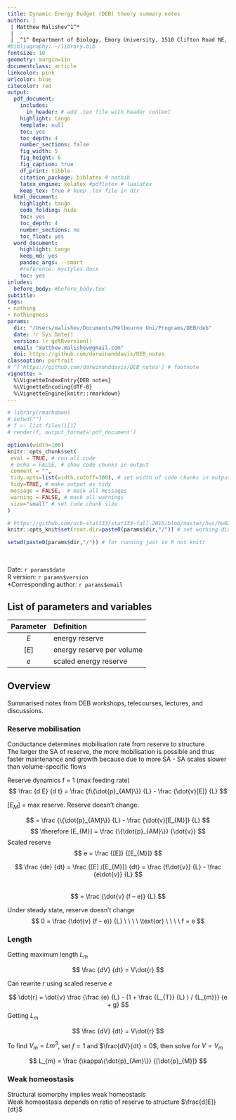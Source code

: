 ```yaml
---
title: Dynamic Energy Budget (DEB) theory summary notes
author: |
 | Matthew Malishev^1^*  
 |
 | _^1^ Department of Biology, Emory University, 1510 Clifton Road NE, Atlanta, GA, USA, 30322_
#bibliography: ~/library.bib
fontsize: 10
geometry: margin=1in
documentclass: article
linkcolor: pink
urlcolor: blue
citecolor: red
output:
  pdf_document:
    includes:
      in_header: # add .tex file with header content
    highlight: tango
    template: null
    toc: yes
    toc_depth: 4
    number_sections: false
    fig_width: 5
    fig_height: 6
    fig_caption: true
    df_print: tibble 
    citation_package: biblatex # natbib
    latex_engine: xelatex #pdflatex # lualatex
    keep_tex: true # keep .tex file in dir 
  html_document:
    highlight: tango
    code_folding: hide
    toc: yes
    toc_depth: 4
    number_sections: no
    toc_float: yes
  word_document:
    highlight: tango
    keep_md: yes
    pandoc_args: --smart
    #reference: mystyles.docx
    toc: yes
inludes:
  before_body: #before_body.tex
subtitle: 
tags:
- nothing
- nothingness
params: 
  dir: "/Users/malishev/Documents/Melbourne Uni/Programs/DEB/deb"
  date: !r Sys.Date()
  version: !r getRversion()
  email: "matthew.malishev@gmail.com"
  doi: https://github.com/darwinanddavis/DEB_notes
classoption: portrait
# ^['https://github.com/darwinanddavis/DEB_notes'] # footnote
vignette: >
  %\VignetteIndexEntry{DEB notes}
  %\VignetteEncoding{UTF-8}
  %\VignetteEngine{knitr::rmarkdown}
---
```


<script type="text/x-mathjax-config">
  MathJax.Hub.Config({ TeX: { equationNumbers: {autoNumber: "all"} } });
</script>

```r
# library(rmarkdown)
# setwd("")
# f <- list.files()[1]
# render(f, output_format='pdf_document')
```

```r
options(width=100)
knitr::opts_chunk$set(
 eval = TRUE, # run all code
 # echo = FALSE, # show code chunks in output 
 comment = "",
 tidy.opts=list(width.cutoff=100), # set width of code chunks in output
 tidy=TRUE, # make output as tidy
 message = FALSE,  # mask all messages
 warning = FALSE, # mask all warnings 
 size="small" # set code chunk size
)

# https://github.com/ucb-stat133/stat133-fall-2016/blob/master/hws/hw02-tables-ggplot.Rmd
knitr::opts_knit$set(root.dir=paste0(params$dir,"/")) # set working dir

setwd(paste0(params$dir,"/")) # for running just in R not knitr
```

\  

Date: `r params$date`  
R version: `r params$version`  
*Corresponding author: `r params$email`  

\newpage  

## List of parameters and variables  

|Parameter|Definition|  
|:------:|:------|  
| $E$ | energy reserve |  
| $[E]$ | energy reserve per volume |  
| $e$ | scaled energy reserve |  

\newpage  

## Overview   

Summarised notes from DEB workshops, telecourses, lectures, and discussions.  

### Reserve mobilisation  
Conductance determines mobilisation rate from reserve to structure  
The larger the SA of reserve, the more mobilisation is possible and thus faster maintenance and growth because due to more SA 
	- SA scales slower than volume-specific flows   

Reserve dynamics
f = 1 (max feeding rate)  
$$
\frac
  {d E}
  {d t}  
  = \frac
  {f\{\dot{p}_{AM}\}}
  {L}  
  - \frac  
  {\dot{v}[E]}  
  {L}   
$$

$[E_{M}]$ = max reserve. Reserve doesn’t change.

$$
= \frac
  {\{\dot{p}_{AM}\}}
  {L} - 
  \frac
  {\dot{v}[E_{M}]}
  {L}    
$$
$$
\therefore 
[E_{M}]
= \frac
  {\{\dot{p}_{AM}\}}
  {\dot{v}}
$$
Scaled reserve
$$
e =
\frac
{[E]}
{[E_{M}]}  
$$

$$
\frac
{de}
{dt}
= \frac
{[E] /[E_{M}]}
{dt} 
= \frac
{f\dot{v}}
{L}  - 
\frac
{e\dot{v}}
{L}     
$$  
$$
= \frac
{\dot{v} (f – e)}
{L} 
$$

Under steady state, reserve doesn’t change   
$$
0 =
\frac
{\dot{v} (f – e)}
{L}
\ \ \ \
\text{or}
\ \ \ \ f = e
$$

### Length  
  
Getting maximum length $L_{m}$      

$$
\frac
{dV}
{dt}
= V\dot{r}  
$$

Can rewrite $r$ using scaled reserve $e$

$$
\dot{r} = 
\dot{v}
\frac
{\frac
{e}
{L} - 
(1 + \frac
{L_{T}} 
{L}
) /
{L_{m}}}
{e + g}
$$
Getting $L_{m}$    

$$
\frac
{dV}
{dt} = 
V\dot{r}
$$

To find $V_{m} = Lm^{3}$, set $f = 1$ and $\frac{dV}{dt} = 0$, then solve for $V = V_{m}$    
  
$$
L_{m}
=
\frac
{\kappa\{\dot{p}_{Am}\}}
{[\dot{p}_{M}]}
$$
  
### Weak homeostasis  
Structural isomorphy implies weak homeostasis  
Weak homeostasis depends on ratio of reserve to structure $\frac{d[E]}{dt}$  





